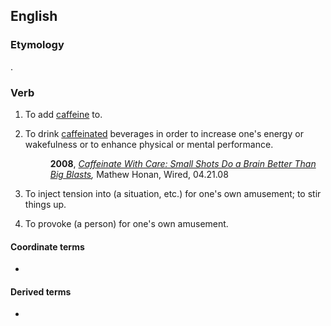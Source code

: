 ==English==

===Etymology===
{{suffix|caffeine|ate|lang=en}}.

===Verb===
{{en-verb|caffeinat}}

# {{lb|en|transitive}} To add [[caffeine]] to.
# {{lb|en|intransitive|slang}} To drink [[caffeinated]] beverages in order to increase one's energy or wakefulness or to enhance physical or mental performance.
#: '''2008''', ''[http://www.wired.com/medtech/health/magazine/16-05/gs_02caffeinate Caffeinate With Care: Small Shots Do a Brain Better Than Big Blasts],'' Mathew Honan, Wired, 04.21.08
# {{lb|en|transitive|slang}} To inject tension into (a situation, etc.) for one's own amusement; to stir things up.
# {{lb|en|transitive|slang}} To provoke (a person) for one's own amusement.

====Coordinate terms====
* {{l|en|hydrate}}

====Derived terms====
* {{l|en|caffeinator}}